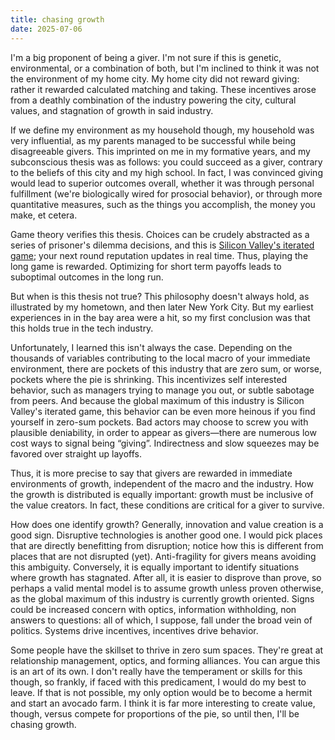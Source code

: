 ```yaml
---
title: chasing growth
date: 2025-07-06
---
```


I'm a big proponent of being a giver. I'm not sure if this is genetic, environmental, or a combination of both, but I'm inclined to think it was not the environment of my home city. My home city did not reward giving: rather it rewarded calculated matching and taking. These incentives arose from a deathly combination of the industry powering the city, cultural values, and stagnation of growth in said industry.

If we define my environment as my household though, my household was very influential, as my parents managed to be successful while being disagreeable givers. This imprinted on me in my formative years, and my subconscious thesis was as follows: you could succeed as a giver, contrary to the beliefs of this city and my high school. In fact, I was convinced giving would lead to superior outcomes overall, whether it was through personal fulfillment (we're biologically wired for prosocial behavior), or through more quantitative measures, such as the things you accomplish, the money you make, et cetera.

Game theory verifies this thesis. Choices can be crudely abstracted as a series of prisoner's dilemma decisions, and this is [Silicon Valley's iterated game](https://stratechery.com/2017/the-uber-dilemma/); your next round reputation updates in real time. Thus, playing the long game is rewarded. Optimizing for short term payoffs leads to suboptimal outcomes in the long run.

But when is this thesis not true? This philosophy doesn't always hold, as illustrated by my hometown, and then later New York City. But my earliest experiences in in the bay area were a hit, so my first conclusion was that this holds true in the tech industry.

Unfortunately, I learned this isn't always the case. Depending on the thousands of variables contributing to the local macro of your immediate environment, there are pockets of this industry that are zero sum, or worse, pockets where the pie is shrinking. This incentivizes self interested behavior, such as managers trying to manage you out, or subtle sabotage from peers. And because the global maximum of this industry is Silicon Valley's iterated game, this behavior can be even more heinous if you find yourself in zero-sum pockets. Bad actors may choose to screw you with plausible deniability, in order to appear as givers—there are numerous low cost ways to signal being “giving”. Indirectness and slow squeezes may be favored over straight up layoffs.

Thus, it is more precise to say that givers are rewarded in immediate environments of growth, independent of the macro and the industry. How the growth is distributed is equally important: growth must be inclusive of the value creators. In fact, these conditions are critical for a giver to survive.

How does one identify growth? Generally, innovation and value creation is a good sign. Disruptive technologies is another good one. I would pick places that are directly benefitting from disruption; notice how this is different from places that are not disrupted (yet). Anti-fragility for givers means avoiding this ambiguity. Conversely, it is equally important to identify situations where growth has stagnated. After all, it is easier to disprove than prove, so perhaps a valid mental model is to assume growth unless proven otherwise, as the global maximum of this industry is currently growth oriented. Signs could be increased concern with optics, information withholding, non answers to questions: all of which, I suppose, fall under the broad vein of politics. Systems drive incentives, incentives drive behavior.

Some people have the skillset to thrive in zero sum spaces. They're great at relationship management, optics, and forming alliances. You can argue this is an art of its own. I don't really have the temperament or skills for this though, so frankly, if faced with this predicament, I would do my best to leave. If that is not possible, my only option would be to become a hermit and start an avocado farm. I think it is far more interesting to create value, though, versus compete for proportions of the pie, so until then, I'll be chasing growth.
